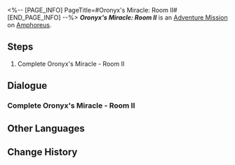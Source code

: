 <%-- [PAGE_INFO]
PageTitle=#Oronyx's Miracle: Room II#
[END_PAGE_INFO] --%>
{{Stub|Dialogue.}}
{{Mission Infobox
|id            = 8030143
|title         = 
|image         = <!--Mission Oronyx's Miracle Room II.png-->
|type          = Adventure
|event_name    = 
|chapter       = 
|requirements  = {{subst:void|<!--Unknown: {"Type":"Manual"}-->}}
|summary       = <!--official mission summary from Fate's Atlas-->
|characters    = Trailblazer
|startLocation = [[Amphoreus]] - [[Oronyx's Miracle: Room II]]
|world         = Amphoreus
|area          = Oronyx's Miracle: Room II
|prev          = 
|next          = 
|rewards       = 
}}
'''''Oronyx's Miracle: Room II''''' is an [[Adventure Mission]] on [[Amphoreus]].

==Steps==
# Complete Oronyx's Miracle - Room II

<!--
==Gameplay Notes==

--><!--
==Trial Character==

-->
==Dialogue==
{{Stub Dialogue}}
===Complete Oronyx's Miracle - Room II{{subst:void|<!--803014301-->}}===
{{Mission Description|type=adventure|location=Oronyx's Miracle: Room II|Every room in the hypogeum is protected by a seal, with this one bound by Oronyx's Miracle. Only by solving its mystery can one proceed onward.}}
{{Dialogue Start}}

{{Dialogue End}}

==Other Languages==
{{Other Languages
|en   = Oronyx's Miracle: Room II
|zhs  = 欧洛尼斯奇迹-房间Ⅱ
|zht  = 歐洛尼斯奇跡-房間Ⅱ
|ja   = オロニクスの神跡：部屋II
|ko   = 오로닉스의 기적-방Ⅱ
|es   = Milagro de Oronix: sala II
|fr   = Salle II du Miracle d'Oronyx
|ru   = Чудо Оронис II
|th   = ปาฏิหาริย์ Oronyx: ห้อง II
|vi   = Kỳ Tích Của Oronyx: Phòng II
|de   = Oronyx’ Wunder: Raum II
|id   = Keajaiban Oronyx: Ruangan II
|pt   = Milagre de Oronyx: Sala II
}}

==Change History==
{{Change History|3.0}}
